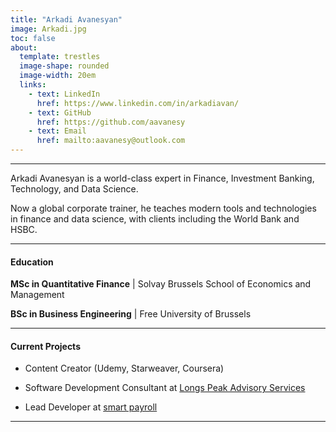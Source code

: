 ```yaml
---
title: "Arkadi Avanesyan"
image: Arkadi.jpg
toc: false
about: 
  template: trestles
  image-shape: rounded
  image-width: 20em
  links:
    - text: LinkedIn
      href: https://www.linkedin.com/in/arkadiavan/
    - text: GitHub
      href: https://github.com/aavanesy
    - text: Email
      href: mailto:aavanesy@outlook.com
---
```


------------------------------------------------------------------------

Arkadi Avanesyan is a world-class expert in Finance, Investment Banking, Technology, and Data Science.

Now a global corporate trainer, he teaches modern tools and technologies in finance and data science, with clients including the World Bank and HSBC.

------------------------------------------------------------------------

#### Education

**MSc in Quantitative Finance** \| Solvay Brussels School of Economics and Management

**BSc in Business Engineering** \| Free University of Brussels

------------------------------------------------------------------------

#### Current Projects

-   Content Creator (Udemy, Starweaver, Coursera)

-   Software Development Consultant at [Longs Peak Advisory Services](https://longspeakadvisory.com/)

-   Lead Developer at [smart payroll](https://smartpayroll.ch/)

------------------------------------------------------------------------
